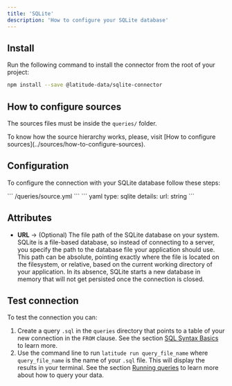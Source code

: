 ```yaml
---
title: 'SQLite'
description: 'How to configure your SQLite database'
---
```


## Install

Run the following command to install the connector from the root of your project:

```bash
npm install --save @latitude-data/sqlite-connector
```

## How to configure sources

The sources files must be inside the `queries/` folder.

<Note>
  To know how the source hierarchy works, please, visit [How to configure
  sources](../sources/how-to-configure-sources).
</Note>

## Configuration

To configure the connection with your SQLite database follow these steps:

<Steps>
  <Step title="Create the source `.yaml` file within the `queries` folder if you haven't already">
    ``` /queries/source.yml ```
  </Step>
  <Step title='Add the following code for your SQLite connection'>
    ``` yaml 
    type: sqlite 
    details: 
      url: string 
    ```
  </Step>
  <Step title='Replace the details section with your info and save'></Step>
  <Step title='Done, now you can test your connection'></Step>
</Steps>

## Attributes

- **URL** → (Optional) The file path of the SQLite database on your system. SQLite is a file-based database, so instead of connecting to a server, you specify the path to the database file your application should use. This path can be absolute, pointing exactly where the file is located on the filesystem, or relative, based on the current working directory of your application. In its absence, SQLite starts a new database in memory that will not get persisted once the connection is closed.

## Test connection

To test the connection you can:

1. Create a query `.sql` in the `queries` directory that points to a table of your new connection in the `FROM` clause. See the section [SQL Syntax Basics](../queries/basics/sql-syntax-basics) to learn more.
2. Use the command line to run `latitude run query_file_name` where `query_file_name` is the name of your `.sql` file. This will display the results in your terminal. See the section [Running queries](../guides/development/latitude-cli#running-queries) to learn more about how to query your data.
